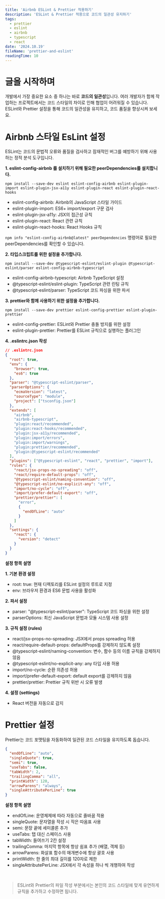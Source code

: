 ```yaml
---
title: 'Airbnb ESLint & Prettier 적용하기'
description: 'ESLint & Prettier 적용으로 코드의 일관성 유지하기'
tags:
  - prettier
  - eslint
  - airbnb
  - typescript
  - react
date: '2024.10.19'
fileName: 'prettier-and-eslint'
readingTime: 10
---
```


# 글을 시작하며

개발에서 가장 중요한 요소 중 하나는 바로 **코드의 일관성**입니다. 여러 개발자가 함께 작업하는 프로젝트에서는 코드 스타일의 차이로 인해 협업이 어려워질 수 있습니다.
ESLint와 Prettier 설정을 통해 코드의 일관성을 유지하고, 코드 품질을 향상시켜 보세요.

# Airbnb 스타일 EsLint 설정

ESLint는 코드의 문법적 오류와 품질을 검사하고 잠재적인 버그를 예방하기 위해 사용하는 정적 분석 도구입니다.

**1. eslint-config-airbnb 를 설치하기 위해 필요한 peerDependencies를 설치합니다.**

```
npm install --save-dev eslint eslint-config-airbnb eslint-plugin-import eslint-plugin-jsx-a11y eslint-plugin-react eslint-plugin-react-hooks
```

- eslint-config-airbnb: Airbnb의 JavaScript 스타일 가이드
- eslint-plugin-import: ES6+ import/export 구문 검사
- eslint-plugin-jsx-a11y: JSX의 접근성 규칙
- eslint-plugin-react: React 관련 규칙
- eslint-plugin-react-hooks: React Hooks 규칙

`npm info "eslint-config-airbnb@latest" peerDependencies` 명령어로 필요한 peerDependencies를 확인할 수 있습니다.

**2. 타입스크립트를 위한 설정을 추가합니다.**

```
npm install --save-dev @typescript-eslint/eslint-plugin @typescript-eslint/parser eslint-config-airbnb-typescript
```

- eslint-config-airbnb-typescript: Airbnb TypeScript 설정
- @typescript-eslint/eslint-plugin: TypeScript 관련 린팅 규칙
- @typescript-eslint/parser: TypeScript 코드 파싱을 위한 파서

**3. prettier와 함께 사용하기 위한 설정을 추가합니다.**

```
npm install --save-dev prettier eslint-config-prettier eslint-plugin-prettier
```

- eslint-config-prettier: ESLint와 Prettier 충돌 방지를 위한 설정
- eslint-plugin-prettier: Prettier를 ESLint 규칙으로 실행하는 플러그인

**4. .eslintrc.json 작성**

```json
// .eslintrc.json
{
  "root": true,
  "env": {
    "browser": true,
    "es6": true
  },
  "parser": "@typescript-eslint/parser",
  "parserOptions": {
    "ecmaVersion": "latest",
    "sourceType": "module",
    "project": ["tsconfig.json"]
  },
  "extends": [
    "airbnb",
    "airbnb-typescript",
    "plugin:react/recommended",
    "plugin:react-hooks/recommended",
    "plugin:jsx-a11y/recommended",
    "plugin:import/errors",
    "plugin:import/warnings",
    "plugin:prettier/recommended",
    "plugin:@typescript-eslint/recommended"
  ],
  "plugins": ["@typescript-eslint", "react", "prettier", "import"],
  "rules": {
    "react/jsx-props-no-spreading": "off",
    "react/require-default-props": "off",
    "@typescript-eslint/naming-convention": "off",
    "@typescript-eslint/no-explicit-any": "off",
    "import/no-cycle": "off",
    "import/prefer-default-export": "off",
    "prettier/prettier": [
      "error",
      {
        "endOfLine": "auto"
      }
    ]
  },
  "settings": {
    "react": {
      "version": "detect"
    }
  }
}
```

**설정 항목 설명**

**1. 기본 환경 설정**

- root: true: 현재 디렉토리를 ESLint 설정의 루트로 지정
- env: 브라우저 환경과 ES6 문법 사용을 활성화

**2. 파서 설정**

- parser: "@typescript-eslint/parser": TypeScript 코드 파싱을 위한 설정
- parserOptions: 최신 JavaScript 문법과 모듈 시스템 사용 설정

**3. 규칙 설정 (rules)**

- react/jsx-props-no-spreading: JSX에서 props spreading 허용
- react/require-default-props: defaultProps를 강제하지 않도록 설정
- @typescript-eslint/naming-convention: 변수, 함수 등의 이름 규칙을 강제하지 않음
- @typescript-eslint/no-explicit-any: any 타입 사용 허용
- import/no-cycle: 순환 의존성 허용
- import/prefer-default-export: default export를 강제하지 않음
- prettier/prettier: Prettier 규칙 위반 시 오류 발생

**4. 설정 (settings)**

- React 버전을 자동으로 감지

# Prettier 설정

Prettier는 코드 포맷팅을 자동화하여 일관된 코드 스타일을 유지하도록 돕습니다.

```json
{
  "endOfLine": "auto",
  "singleQuote": true,
  "semi": true,
  "useTabs": false,
  "tabWidth": 2,
  "trailingComma": "all",
  "printWidth": 120,
  "arrowParens": "always",
  "singleAttributePerLine": true
}
```

**설정 항목 설명**

- endOfLine: 운영체제에 따라 자동으로 줄바꿈 적용
- singleQuote: 문자열을 작성 시 작은 따옴표 사용
- semi: 문장 끝에 세미콜론 추가
- useTabs: 탭 대신 스페이스 사용
- tabWidth: 들여쓰기 2칸 설정
- trailingComma: 마지막 항목에 항상 쉼표 추가 (배열, 객체 등)
- arrowParens: 화살표 함수의 매개변수에 항상 괄호 사용
- printWidth: 한 줄의 최대 길이를 120자로 제한
- singleAttributePerLine: JSX에서 각 속성을 하나 씩 개행하여 작성

<br />

> ESLint와 Prettier의 파일 작성 부분에서는 본인의 코드 스타일에 맞게 유연하게 규칙을 추가하고 수정하면 됩니다.
